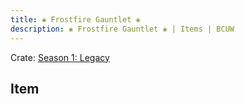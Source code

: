 ---
title: ❀ Frostfire Gauntlet ❀
description: ❀ Frostfire Gauntlet ❀ | Items | BCUW
---

Crate: [Season 1: Legacy](/crates/season/s1/)

## Item
<Cdn path="2D/Legacy" name="❀ Frostfire Gauntlet ❀" ext="png" />